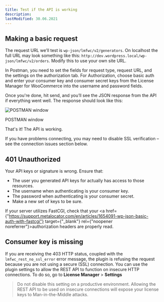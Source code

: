 ```yaml
---
title: Test if the API is working
description:
lastModified: 30.06.2021
---
```


## Making a basic request

The request URL we’ll test is `wp-json/lmfwc/v2/generators`. On localhost the
full URL may look something like this: `http://dev.wordpress.local/wp-json/lmfwc/v2/orders`.
Modify this to use your own site URL.

In Postman, you need to set the fields for request type, request URL, and the
settings on the authorization tab. For Authorization, choose basic auth and
enter your consumer key and consumer secret keys from the License Manager for
WooCommerce into the username and password fields.

Once you're done, hit send, and you’ll see the JSON response from the API if
everything went well. The response should look like this:

![POSTMAN window](/images/docs/rest-api/getting-started/test-if-the-api-is-working/postman-api-test.png)
<p className={"image-desc"}>POSTMAN window</p>

That's it! The API is working.

If you have problems connecting, you may need to disable SSL verification – see the connection issues section below.

## 401 Unauthorized

Your API keys or signature is wrong. Ensure that:

 - The user you generated API keys for actually has access to those resources.
 - The username when authenticating is your consumer key.
 - The password when authenticating is your consumer secret.
 - Make a new set of keys to be sure.

If your server utilizes FastCGI, check that your <a href={"https://support.metalocator.com/en/articles/1654091-wp-json-basic-auth-with-fastcgi"} target={"_blank"} rel={"noopener noreferrer"}>authorization headers are properly read</a>.

## Consumer key is missing

If you are receiving the 403 HTTP status, coupled with the
`lmfwc_rest_no_ssl_error` error message, the plugin is refusing the request
because you are not using a secure (SSL) connection. You can use the plugin
settings to allow the REST API to function on insecure HTTP connections. To do
so, go to **License Manager** > **Settings**

> Do not disable this setting on a productive environment. Allowing the REST
API to be used on insecure connections will expose your license keys to
Man-in-the-Middle attacks.
